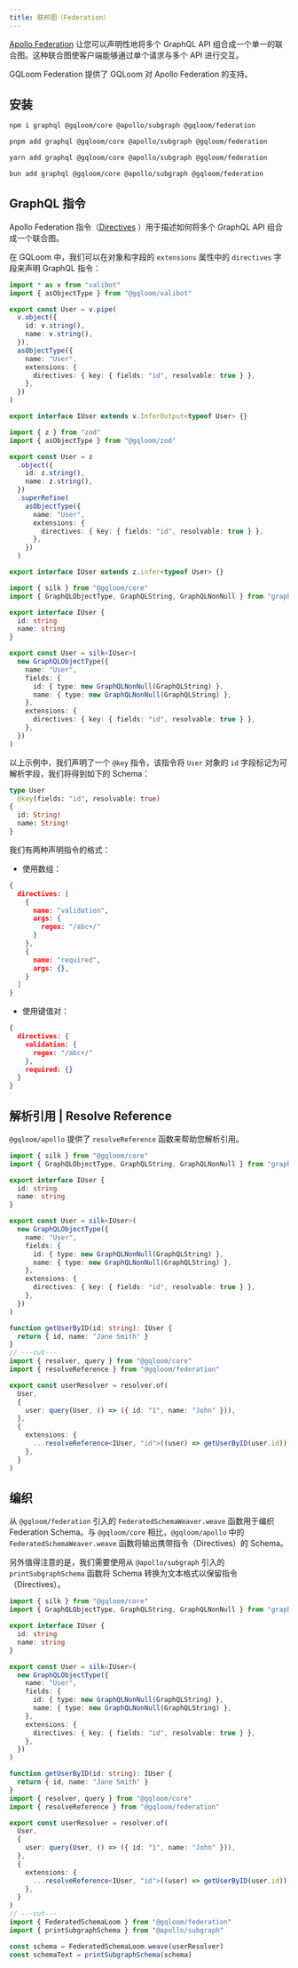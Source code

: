 ```yaml
---
title: 联邦图（Federation）
---
```


[Apollo Federation](https://www.apollographql.com/docs/federation/) 让您可以声明性地将多个 GraphQL API 组合成一个单一的联合图。这种联合图使客户端能够通过单个请求与多个 API 进行交互。

GQLoom Federation 提供了 GQLoom 对 Apollo Federation 的支持。

## 安装

```sh tab="npm"
npm i graphql @gqloom/core @apollo/subgraph @gqloom/federation
```
```sh tab="pnpm"
pnpm add graphql @gqloom/core @apollo/subgraph @gqloom/federation
```
```sh tab="yarn"
yarn add graphql @gqloom/core @apollo/subgraph @gqloom/federation
```
```sh tab="bun"
bun add graphql @gqloom/core @apollo/subgraph @gqloom/federation
```

## GraphQL 指令

Apollo Federation 指令（[Directives](https://www.apollographql.com/docs/federation/federated-schemas/federated-directives/) ）用于描述如何将多个 GraphQL API 组合成一个联合图。

在 GQLoom 中，我们可以在对象和字段的 `extensions` 属性中的 `directives` 字段来声明 GraphQL 指令：

```ts twoslash tab="valibot"
import * as v from "valibot"
import { asObjectType } from "@gqloom/valibot"

export const User = v.pipe(
  v.object({
    id: v.string(),
    name: v.string(),
  }),
  asObjectType({
    name: "User",
    extensions: {
      directives: { key: { fields: "id", resolvable: true } },
    },
  })
)

export interface IUser extends v.InferOutput<typeof User> {}
```

```ts twoslash tab="zod"
import { z } from "zod"
import { asObjectType } from "@gqloom/zod"

export const User = z
  .object({
    id: z.string(),
    name: z.string(),
  })
  .superRefine(
    asObjectType({
      name: "User",
      extensions: {
        directives: { key: { fields: "id", resolvable: true } },
      },
    })
  )

export interface IUser extends z.infer<typeof User> {}
```

```ts twoslash tab="graphql.js"
import { silk } from "@gqloom/core"
import { GraphQLObjectType, GraphQLString, GraphQLNonNull } from "graphql"

export interface IUser {
  id: string
  name: string
}

export const User = silk<IUser>(
  new GraphQLObjectType({
    name: "User",
    fields: {
      id: { type: new GraphQLNonNull(GraphQLString) },
      name: { type: new GraphQLNonNull(GraphQLString) },
    },
    extensions: {
      directives: { key: { fields: "id", resolvable: true } },
    },
  })
)
```

以上示例中，我们声明了一个 `@key` 指令，该指令将 `User` 对象的 `id` 字段标记为可解析字段，我们将得到如下的 Schema：

```graphql title="GraphQL Schema"
type User
  @key(fields: "id", resolvable: true)
{
  id: String!
  name: String!
}
```

我们有两种声明指令的格式：
- 使用数组：
```json
{
  directives: [
    {
      name: "validation",
      args: {
        regex: "/abc+/"
      }
    },
    {
      name: "required",
      args: {},
    }
  ]
}
```
- 使用键值对：
```json
{
  directives: {
    validation: {
      regex: "/abc+/"
    },
    required: {}
  }
}
```

## 解析引用 | Resolve Reference

`@gqloom/apollo` 提供了 `resolveReference` 函数来帮助您解析引用。

```ts twoslash
import { silk } from "@gqloom/core"
import { GraphQLObjectType, GraphQLString, GraphQLNonNull } from "graphql"

export interface IUser {
  id: string
  name: string
}

export const User = silk<IUser>(
  new GraphQLObjectType({
    name: "User",
    fields: {
      id: { type: new GraphQLNonNull(GraphQLString) },
      name: { type: new GraphQLNonNull(GraphQLString) },
    },
    extensions: {
      directives: { key: { fields: "id", resolvable: true } },
    },
  })
)

function getUserByID(id: string): IUser {
  return { id, name: "Jane Smith" }
}
// ---cut---
import { resolver, query } from "@gqloom/core"
import { resolveReference } from "@gqloom/federation"

export const userResolver = resolver.of(
  User,
  {
    user: query(User, () => ({ id: "1", name: "John" })),
  },
  {
    extensions: {
      ...resolveReference<IUser, "id">((user) => getUserByID(user.id)),
    },
  }
)
```

## 编织

从 `@gqloom/federation` 引入的 `FederatedSchemaWeaver.weave` 函数用于编织 Federation Schema。与 `@gqloom/core` 相比，`@gqloom/apollo` 中的 `FederatedSchemaWeaver.weave` 函数将输出携带指令（Directives）的 Schema。

另外值得注意的是，我们需要使用从 `@apollo/subgraph` 引入的 `printSubgraphSchema` 函数将 Schema 转换为文本格式以保留指令（Directives）。

```ts twoslash
import { silk } from "@gqloom/core"
import { GraphQLObjectType, GraphQLString, GraphQLNonNull } from "graphql"

export interface IUser {
  id: string
  name: string
}

export const User = silk<IUser>(
  new GraphQLObjectType({
    name: "User",
    fields: {
      id: { type: new GraphQLNonNull(GraphQLString) },
      name: { type: new GraphQLNonNull(GraphQLString) },
    },
    extensions: {
      directives: { key: { fields: "id", resolvable: true } },
    },
  })
)

function getUserByID(id: string): IUser {
  return { id, name: "Jane Smith" }
}
import { resolver, query } from "@gqloom/core"
import { resolveReference } from "@gqloom/federation"

export const userResolver = resolver.of(
  User,
  {
    user: query(User, () => ({ id: "1", name: "John" })),
  },
  {
    extensions: {
      ...resolveReference<IUser, "id">((user) => getUserByID(user.id)),
    },
  }
)
// ---cut---
import { FederatedSchemaLoom } from "@gqloom/federation"
import { printSubgraphSchema } from "@apollo/subgraph"

const schema = FederatedSchemaLoom.weave(userResolver)
const schemaText = printSubgraphSchema(schema)
```
